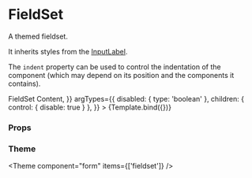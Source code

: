 
<Meta title="Components/Form/primitive/FieldSet" component={FieldSet} />

# FieldSet

A themed fieldset.

It inherits styles from the [InputLabel](../?path=/docs/components-form-primitive-inputlabel--default-story).

The `indent` property can be used to control the indentation of the component (which may depend on its position and the components it contains).


<Canvas>
  <Story
    name="Default"
    args={{
      label: 'Label',
      children: <>FieldSet Content</>,
    }}
    argTypes={{
      disabled: { type: 'boolean' },
      children: { control: { disable: true } },
    }}
  >
    {Template.bind({})}
  </Story>
</Canvas>

### Props

<ArgsTable story="Default" />

### Theme

<Theme component="form" items={['fieldset']} />
